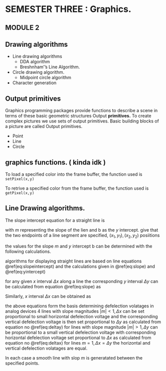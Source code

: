 # SEMESTER THREE : Graphics.
## MODULE 2

## Drawing algorithms

- Line drawing algorithms
    - DDA algorithm
    - Breshnham''s Line Algorithm.
- Circle drawing algorithm.
    - Midpoint circle algorithm
- Character generation

## Output primitives
Graphics programming packages provide functions to describe a scene in terms of these
basic geometric structures Output **primitives.**
To create complex pictures we use sets of output primitives.
Basic building blocks of a picture are called Output primitives.

- Point
- Line
- Circle

## graphics functions. ( kinda idk )
To load a specified color into the frame buffer, the function used is 
`setPixel(x,y)`

To retrive a specified color from the frame buffer, the function used is 
`getPixel(x,y)`

## Line Drawing algorithms.
The slope intercept equation for a straight line is 
\begin{equation}
 y = mx + b 
(\#eq:slopeintercept)
\end{equation}

with $m$ representing the slope of the lien and b as the $y$ intercept.
give that the two endpoints of a line segment are specified, $(x_{1}, y_{1} ) , (x_{2}, y_{2} )$ posiitions 


the values for the slope $m$ and $y$ intercept b can be determined with the following
calculations.

\begin{equation}
m = \frac{y_{2} - y_{1}}{x_{2}-x_{1}} 
(\#eq:slope)
\end{equation}

\begin{equation}
b = y_{1} - m . x_{1}
(\#eq:yintercept)
\end{equation}

algorithms for displaying straight lines are based on line equations \@ref(eq:slopeintercept) and the calculations 
given in \@ref(eq:slope) and \@ref(eq:yintercept)

for any given $x$ interval
$\Delta x$ along a line the corresponding $y$ interval $\Delta y$ can be calculated from
equation \@ref(eq:slope) as 

\begin{equation}
\Delta y = m \Delta x
(\#eq:deltay)
\end{equation}


Similarly, $x$ interval $\Delta x$ can be obtained as 

\begin{equation}
\Delta x = \frac{\Delta y}{x}
(\#eq:deltax)
\end{equation}


the above equations form the basis determining defelection volatages in analog devices
4 lines with slope magnitudes $| m | < 1, \Delta x$ can be set proportional
to small horizontal defelection voltage and the corresponding vertical defelection voltage is then 
set proportional to $\Delta y$ as calculated from equation no \@ref(eq:deltay) for lines with slope 
magnitude $|m|>1,\Delta y$ can be proportional to a small vertical defelection voltage with corresponding
horizontal defelection voltage set proportional to $\Delta x$ as calculated from equation no \@ref(eq:deltax)
for lines $m=1,\Delta x=\Delta y$ the horizontal and vertical defelection volatages are equal.

In each case a smooth line with slop $m$ is generatated between the specified points.



